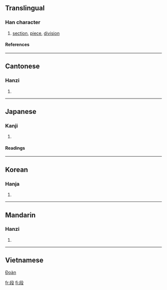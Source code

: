 ==Translingual==
===Han character===
{{Han char|rn=79|rad=殳|as=05|sn=9|four=7744<sub>7</sub>|canj=竹十竹弓水 (HJHNE)}}
# [[section]], [[piece]], [[division]]
====References====
{{Han ref|kx=0584.220|dkj=16619|dj=0977.120|hdz=32155.100|uh=6BB5|ud=27573|bh=AC71|bd=44145}}

----
==Cantonese==
===Hanzi===
{{yue-hanzi|jyut=|y=dyun6}}
# {{defn|Cantonese}}

----
==Japanese==
===Kanji===
{{ja-kanji|grade=|rs=殳05}}
# {{defn|Japanese}} 
====Readings====
{{ja-readings|on=[[だん]] (dan), [[たん]] (tan)|kun=[[きたえる]] (kitaeru), [[わかち]] (wakachi)}}

----
==Korean==
===Hanja===
{{ko-hanja|hangeul=[[단]]|eumhun=|rv=dan|mr=tan|y=tan}}
# {{defn|Korean}}

----
==Mandarin==
===Hanzi===
{{cmn-hanzi|pin=[[duàn]] (duan4)|wg=tuan<sup>4</sup>}}
# {{defn|Mandarin}}

----
==Vietnamese==
[[Đoàn]]

[[fr:段]]
[[fi:段]]